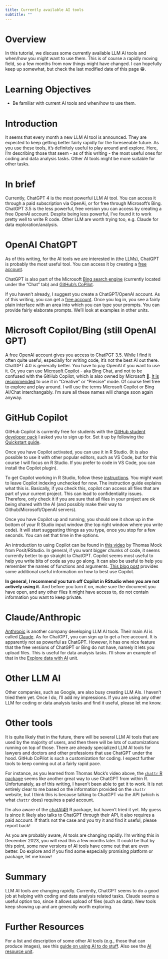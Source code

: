 ```yaml
---
title: Currently available AI tools
subtitle: ""
---
```




# Overview
In this tutorial, we discuss some currently available LLM AI tools and when/how you might want to use them. This is of course a rapidly moving field, so a few months from now things might have changed. I can hopefully keep up somewhat, but check the last modified date of this page 😁.


# Learning Objectives

* Be familiar with current AI tools and when/how to use them.


# Introduction

It seems that every month a new LLM AI tool is announced. They are expected to keep getting better fairly rapidly for the foreseeable future. As you use these tools, it's definitely useful to play around and explore. Here, I'm describing those that seem - as of this writing - the most useful ones for coding and data analysis tasks. Other AI tools might be more suitable for other tasks.


# In brief

Currently, ChatGPT 4 is the most powerful LLM AI tool. You can access it through a paid subscription via OpenAi, or for free through Microsoft's Bing. ChatGPT 3.5 is the less powerful, free version you can access by creating a free OpenAI account. Despite being less powerful, I've found it to work pretty well to write R code. Other LLM are worth trying too, e.g. Claude for data exploration/analysis.


# OpenAI ChatGPT

As of this writing, for the AI tools we are interested in (the LLMs), ChatGPT is probably the most useful tool. You can access it by creating a [free account](https://chat.openai.com/).

ChatGPT is also part of the Microsoft [Bing search engine](https://www.bing.com/) (currently located under the "Chat" tab) and [GitHub's CoPilot](https://github.com/features/copilot).

If you haven't already, I suggest you create a ChatGPT/OpenAI account. As of this writing, you can get a [free account](https://chat.openai.com/). Once you log in, you see a fairly plain interface with an area into which you can type your prompts. You can provide fairly elaborate prompts. We'll look at examples in other units. 




# Microsoft Copilot/Bing (still OpenAI GPT)

A free OpenAI account gives you access to ChatPGT 3.5. While I find it often quite useful, especially for writing code, it's not the best AI out there. ChatGPT 4.0 is generally better. You have to pay OpenAI if you want to use it. Or, you can use [Microsoft Copilot](https://copilot.microsoft.com/) - aka Bing Chat, and not to be confused with the GitHub Copilot, which is also owned by Microsoft 🤷️. [It is recommended](https://www.oneusefulthing.org/p/an-opinionated-guide-to-which-ai) to use it in "Creative" or "Precise" mode. Of course feel free to explore and play around. I will use the terms Microsoft Copilot or Bing AI/Chat interchangably. I'm sure all these names will change soon again anyway.



# GitHub Copilot

GitHub Copilot is currently free for students with the [GitHub student developer pack](https://education.github.com/pack) I asked you to sign up for. Set it up by following the [Quickstart guide](https://docs.github.com/copilot).

Once you have Copilot activated, you can use it in R Studio. (It is also possible to use it with other popular editors, such as VS Code, but for this course I will focus on R Studio. If you prefer to code in VS Code, you can install the Copilot plugin).

To get Copilot working in R Studio, follow these [instructions](https://docs.posit.co/ide/user/ide/guide/tools/copilot.html). You might want to leave Copilot indexing unchecked for now. The instruction guide explains what this is. Basically, if you check this, copilot can access all files that are part of your current project. This can lead to confidentiality issues. Therefore, only check it if you are sure that all files in your project are ok being shared with the AI (and possibly make their way to Github/Microsoft/OpenAI servers). 

Once you have Copilot up and running, you should see it show up in the bottom of your R Studio input window (the top right window where you write code). It will start suggesting things as you type, once you stop for a few seconds. You can set that time in the options.

An introduction to using Copilot can be found in [this video](https://youtu.be/TlzMKSE97MQ?si=Tc3sQ5ZF3RktWsqF) by Thomas Mock from Posit/RStudio. In general, if you want bigger chunks of code, it seems currently better to go straight to ChatGPT. Copilot seems most useful to help you write bits of code as you go along. It can also be useful to help you remember the names of functions and arguments. [This blog post](https://github.blog/2023-06-20-how-to-write-better-prompts-for-github-copilot/) provides some additional useful information on how to best use Copilot.

**In general, I recommend you turn off Copilot in RStudio when you are not actively using it.** And before you turn it on, make sure the document you have open, and any other files it might have access to, do not contain information you want to keep private.


# Claude/Anthropic

[Anthropic](https://www.anthropic.com/) is another company developing LLM AI tools. Their main AI is called [Claude](https://www.anthropic.com/claude). As for ChatGPT, you can sign up to get a free account. It is apparently not as powerful as ChatGPT. However, it has one nice feature that the free versions of ChatGPT or Bing do not have, namely it lets you upload files. This is useful for data analysis tasks. I'll show an example of that in the [Explore data with AI](../ai-eda-R/ai-eda-R.qmd) unit. 


# Other LLM AI

Other companies, such as Google, are also busy creating LLM AIs. I haven't tried them yet. Once I do, I'll add my impressions. If you are using any other LLM for coding or data analysis tasks and find it useful, please let me know. 


# Other tools

It is quite likely that in the future, there will be several LLM AI tools that are used by the majority of users, and then there will be lots of customizations running on top of those. There are already specialized LLM AI tools for lawyers and doctors and other professions that use ChatGPT under the hood. GitHub CoPilot is such a customization for coding. I expect further tools to keep coming out at a fairly rapid pace.

For instance, as you learned from Thomas Mock's video above, the [`chattr` R package](https://mlverse.github.io/chattr/) seems like another great way to use ChatGPT from within R. Unfortunately, as of this writing, I haven't been able to get it to work. It is not entirely clear to me based on the information provided on the `chattr` website, but I think this is because talking to ChatGPT via the API (which is what `chattr` does) requires a paid account.


I'm also aware of the [chatAI4R](https://kumes.github.io/chatAI4R/) R package, but haven't tried it yet. My guess is since it likely also talks to ChatGPT through their API, it also requires a paid account. If that's not the case and you try it and find it useful, please report back!

As you are probably aware, AI tools are changing rapidly. I'm writing this in December 2023, you will read this a few months later. It could be that by this point, some new versions of AI tools have come out that are even better. Do explore and if you find some especially promising platform or package, let me know!

# Summary

LLM AI tools are changing rapidly. Currently, ChatGPT seems to do a good job at helping with coding and data analysis related tasks. Claude seems a useful option too, since it allows upload of files (such as data). New tools keep showing up and are generally worth exploring.


# Further Resources

For a list and description of some other AI tools (e.g., those that can produce images), see this [guide on using AI to do stuff](https://www.oneusefulthing.org/p/how-to-use-ai-to-do-stuff-an-opinionated).
Also see the [AI resource unit](../ai-resources/ai-resources.qmd).




